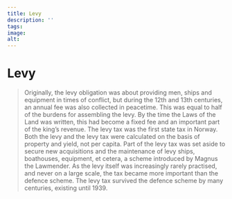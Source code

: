 ```yaml
---
title: Levy
description: ''
tags:
image: 
alt: 
---
```



# Levy

<Blockquote
    quote='“Now, everyone is to pay their levy duty in equal measure.”'
    footer='Land defence section, chapter 6' />

<Work id="ubb-diplom-0010" />

Originally, the levy obligation was about providing men, ships and equipment in times of conflict, but during the 12th and 13th centuries, an annual fee was also collected in peacetime. This was equal to half of the burdens for assembling the levy. By the time the Laws of the Land was written, this had become a fixed fee and an important part of the king’s revenue. The levy tax was the first state tax in Norway. Both the levy and the levy tax were calculated on the basis of property and yield, not per capita. Part of the levy tax was set aside to secure new acquisitions and the maintenance of levy ships, boathouses, equipment, et cetera, a scheme introduced by Magnus the Lawmender. As the levy itself was increasingly rarely practised, and never on a large scale, the tax became more important than the defence scheme. The levy tax survived the defence scheme by many centuries, existing until 1939.
